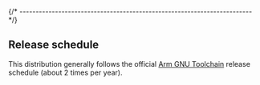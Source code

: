 
{/* ------------------------------------------------------------------------ */}

## Release schedule

This distribution generally follows the official
[Arm GNU Toolchain](https://developer.arm.com/downloads/-/arm-gnu-toolchain-downloads)
release schedule (about 2 times per year).
